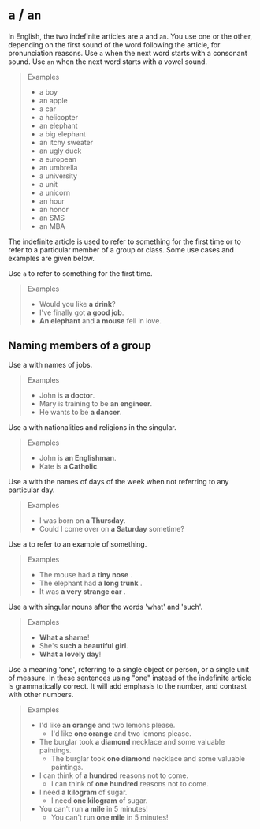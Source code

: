 # `a` / `an`

In English, the two indefinite articles are `a` and `an`. You use one or the other, depending on the first sound of the word following the article, for pronunciation reasons. Use `a` when the next word starts with a consonant sound. Use `an` when the next word starts with a vowel sound.

> Examples
>
> - a boy
> - an apple
> - a car
> - a helicopter
> - an elephant
> - a big elephant
> - an itchy sweater
> - an ugly duck
> - a european
> - an umbrella
> - a university
> - a unit
> - a unicorn
> - an hour
> - an honor
> - an SMS
> - an MBA

The indefinite article is used to refer to something for the first time or to refer to a particular member of a group or class. Some use cases and examples are given below.

Use `a` to refer to something for the first time.

> Examples
>
> - Would you like **a drink**?
> - I've finally got **a good job**.
> - **An elephant** and **a mouse** fell in love.

## Naming members of a group

Use a with names of jobs.

> Examples
>
> - John is **a doctor**.
> - Mary is training to be **an engineer**.
> - He wants to be **a dancer**.

Use a with nationalities and religions in the singular.

> Examples
>
> - John is **an Englishman**.
> - Kate is **a Catholic**.

Use a with the names of days of the week when not referring to any particular day.

> Examples
>
> - I was born on **a Thursday**.
> - Could I come over on **a Saturday** sometime?

Use a to refer to an example of something.

> Examples
>
> - The mouse had **a tiny nose** .
> - The elephant had **a long trunk** .
> - It was **a very strange car** .

Use a with singular nouns after the words 'what' and 'such'.

> Examples
>
> - **What a shame**!
> - She's **such a beautiful girl**.
> - **What a lovely day**!

Use a meaning 'one', referring to a single object or person, or a single unit of measure. In these sentences using "one" instead of the indefinite article is grammatically correct. It will add emphasis to the number, and contrast with other numbers.

> Examples
>
> - I'd like **an orange** and two lemons please.
>   - I'd like **one orange** and two lemons please.
> - The burglar took **a diamond** necklace and some valuable paintings.
>   - The burglar took **one diamond** necklace and some valuable paintings.
> - I can think of **a hundred** reasons not to come.
>   - I can think of **one hundred** reasons not to come.
> - I need **a kilogram** of sugar.
>   - I need **one kilogram** of sugar.
> - You can't run **a mile** in 5 minutes!
>   - You can't run **one mile** in 5 minutes!
